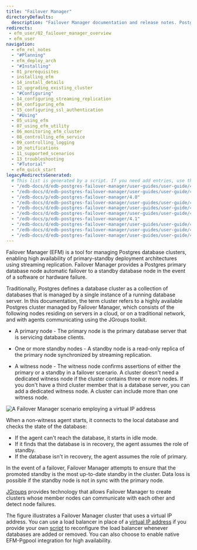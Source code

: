 ```yaml
---
title: "Failover Manager"
directoryDefaults:
  description: "Failover Manager documentation and release notes. PostgreSQL replication and failover manager for achieving high availability."
redirects:
 - efm_user/02_failover_manager_overview
 - efm_user
navigation:
  - efm_rel_notes
  - "#Planning"
  - efm_deploy_arch
  - "#Installing"
  - 01_prerequisites
  - installing_efm
  - 14_install_details
  - 12_upgrading_existing_cluster
  - "#Configuring"
  - 14_configuring_streaming_replication
  - 04_configuring_efm
  - 15_configuring_ssl_authentication
  - "#Using"
  - 05_using_efm
  - 07_using_efm_utility
  - 06_monitoring_efm_cluster
  - 08_controlling_efm_service
  - 09_controlling_logging
  - 10_notifications
  - 11_supported_scenarios
  - 13_troubleshooting
  - "#Tutorial"
  - efm_quick_start
legacyRedirectsGenerated:
  # This list is generated by a script. If you need add entries, use the `legacyRedirects` key.
  - "/edb-docs/d/edb-postgres-failover-manager/user-guides/user-guide/4.0/whats_new.html"
  - "/edb-docs/d/edb-postgres-failover-manager/user-guides/user-guide/4.0/index.html"
  - "/edb-docs/p/edb-postgres-failover-manager/4.0"
  - "/edb-docs/d/edb-postgres-failover-manager/user-guides/user-guide/4.0/genindex.html"
  - "/edb-docs/d/edb-postgres-failover-manager/user-guides/user-guide/4.0/conclusion.html"
  - "/edb-docs/d/edb-postgres-failover-manager/user-guides/user-guide/4.1/whats_new.html"
  - "/edb-docs/p/edb-postgres-failover-manager/4.1"
  - "/edb-docs/d/edb-postgres-failover-manager/user-guides/user-guide/4.1/genindex.html"
  - "/edb-docs/d/edb-postgres-failover-manager/user-guides/user-guide/4.1/conclusion.html"
  - "/edb-docs/d/edb-postgres-failover-manager/user-guides/user-guide/4.1/index.html"
---
```

<div id="failover_manager_overview" class="registered_link"></div>

Failover Manager (EFM) is a tool for managing Postgres database clusters, enabling high availability of primary-standby deployment architectures using streaming replication. Failover Manager provides a Postgres primary database node automatic failover to a standby database node in the event of a software or hardware failure.

Traditionally, Postgres defines a database cluster as a collection of databases that is managed by a single instance of a running database server. In this documentation, the term cluster refers to a highly available Postgres cluster managed by Failover Manager, which consists of the following nodes residing on servers in a cloud, or on a traditional network, and with agents communicating using the JGroups toolkit.

-   A primary node - The primary node is the primary database server that is servicing database clients.
-   One or more standby nodes - A standby node is a read-only replica of the primary node synchronized by streaming replication.

-   A witness node - The witness node confirms assertions of either the primary or a standby in a failover scenario. A cluster doesn't need a dedicated witness node if the cluster contains three or more nodes. If you don't have a third cluster member that is a database server, you can add a dedicated witness node. A cluster can include more than one witness node.




![A Failover Manager scenario employing a virtual IP address](images/failover_manager_overview.png)

When a non-witness agent starts, it connects to the local database and checks the state of the database:

-   If the agent can't reach the database, it starts in idle mode.
-   If it finds that the database is in recovery, the agent assumes the role of standby.
-   If the database isn't in recovery, the agent assumes the role of primary.

In the event of a failover, Failover Manager attempts to ensure that the promoted standby is the most up-to-date standby in the cluster. Data loss is possible if the standby node is not in sync with the primary node.

[JGroups](http://www.jgroups.org/) provides technology that allows Failover Manager to create clusters whose member nodes can communicate with each other and detect node failures.

The figure illustrates a Failover Manager cluster that uses a virtual IP address. You can use a load balancer in place of a [virtual IP address](04_configuring_efm/05_using_vip_addresses/#using_vip_addresses) if you provide your own [script](04_configuring_efm/01_cluster_properties/#cluster_properties) to reconfigure the load balancer whenever databases are added or removed. You can also choose to enable native EFM-Pgpool integration for high availability.


